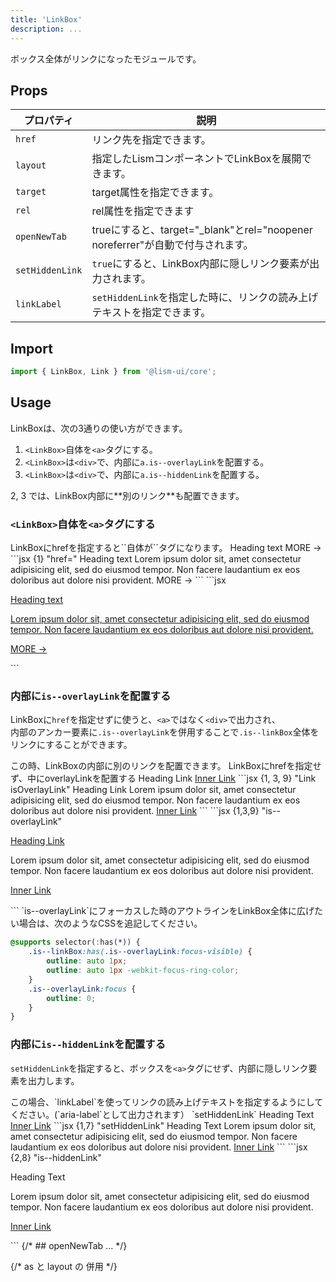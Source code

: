 ```yaml
---
title: 'LinkBox'
description: ...
---
```



ボックス全体がリンクになったモジュールです。

## Props

| プロパティ | 説明 |
|---|---|
|`href`|リンク先を指定できます。|
|`layout`|指定したLismコンポーネントでLinkBoxを展開できます。|
|`target`|target属性を指定できます。|
|`rel`|rel属性を指定できます|
|`openNewTab`|trueにすると、target="_blank"とrel="noopener noreferrer"が自動で付与されます。|
|`setHiddenLink`|`true`にすると、LinkBox内部に隠しリンク要素が出力されます。|
|`linkLabel`|`setHiddenLink`を指定した時に、リンクの読み上げテキストを指定できます。|


## Import

```js
import { LinkBox, Link } from '@lism-ui/core';
```


## Usage

LinkBoxは、次の3通りの使い方ができます。

1. `<LinkBox>`自体を`<a>`タグにする。
2. `<LinkBox>`は`<div>`で、内部に`a.is--overlayLink`を配置する。
3. `<LinkBox>`は`<div>`で、内部に`a.is--hiddenLink`を配置する。

<Callout type='info'>
2, 3 では、LinkBox内部に**別のリンク**も配置できます。
</Callout>

### `<LinkBox>`自体を`<a>`タグにする

<Preview>
	<PreviewTitle id='boxlink01'>
		LinkBoxにhrefを指定すると`<LinkBox>`自体が`<a>`タグになります。
	</PreviewTitle>
	<PreviewArea resize p={10}>
		<LinkBox href='#boxlink01' p='box:l' bgc='base' bdc='divider' bd bdrs='4'>
			<Text fz='xl' fw='bold'>Heading text</Text>
			<DammyText length='m' c='content-2' lh='s' mbs={20} />
			<Text fz='s' c='content-2' ta='r' lh='1' mbs={5}>MORE →</Text>
		</LinkBox>
	</PreviewArea>
	<PreviewCode slot='tab' label='JSX'>
		```jsx {1} "href="
		<LinkBox href='#boxlink01' p='box:l' bgc='base' bdc='divider' bd bdrs='4'>
			<Text fz='xl' fw='bold'>Heading text</Text>
			<Text c='content-2' lh='s' mbs={20}>
				Lorem ipsum dolor sit, amet consectetur adipisicing elit, sed do eiusmod tempor. Non facere laudantium ex eos doloribus aut dolore nisi provident.
			</Text>
			<Text fz='s' c='content-2' ta='r' mbs={10}>MORE →</Text>
		</LinkBox>
		```
	</PreviewCode>
	<PreviewCode slot='tab' label='HTML'>
		```jsx
		<a class="is--linkBox -hov:fade -p:box:l -bgc:base -bd: -bdc:divider -bdrs:l" href="#boxlink01">
			<p class="-fz:xl -fw:b">Heading text</p>
			<p class="-c:content-2 -lh:s -mbs:20">Lorem ipsum dolor sit, amet consectetur adipisicing elit, sed do eiusmod tempor. Non facere laudantium ex eos doloribus aut dolore nisi provident.</p>
			<p class="-fz:s -c:content-2 -ta:r -lh:1 -mbs:5">MORE →</p>
		</a>
		```
	</PreviewCode>
</Preview>


### 内部に`is--overlayLink`を配置する

LinkBoxに`href`を指定せずに使うと、`<a>`ではなく`<div>`で出力され、  
内部のアンカー要素に`.is--overlayLink`を併用することで`.is--linkBox`全体をリンクにすることができます。

<Callout type='info'>
この時、LinkBoxの内部に別のリンクを配置できます。
</Callout>

<Preview>
	<PreviewTitle id='boxlink02'>LinkBoxにhrefを指定せず、中にoverlayLinkを配置する</PreviewTitle>
	<PreviewArea p={30}>
		<LinkBox p='box:l' bgc='base' bdc='divider' bd bdrs='4'>
			<Text fz='xl' fw='bold'>
				<Link isOverlayLink href='#boxlink02'>Heading Link</Link>
			</Text>
			<DammyText length='m' c='content-2' lh='s' mbs={20} />
			<Text mbs={10} id='inner-link'>
				<a href='#inner-link'>Inner Link</a>
			</Text>
		</LinkBox>
	</PreviewArea>
	<PreviewCode slot='tab' label='JSX'>
		```jsx {1, 3, 9} "Link isOverlayLink"
		<LinkBox p='box:l' bgc='base' bdc='divider' bd bdrs='4'>
			<Text fz='xl' fw='bold'>
				<Link isOverlayLink href='#boxlink02'>Heading Link</Link>
			</Text>
			<Text c='content-2' lh='s' mbs={20}>
				Lorem ipsum dolor sit, amet consectetur adipisicing elit, sed do eiusmod tempor. Non facere laudantium ex eos doloribus aut dolore nisi provident.
			</Text>
			<Text mbs={10} id='inner-link02'>
				<a href='#inner-link02'>Inner Link</a>
			</Text>
		</LinkBox>
		```
	</PreviewCode>
	<PreviewCode slot='tab' label='HTML'>
		```jsx {1,3,9} "is--overlayLink"
		<div class="is--linkBox -hov:fade -p:box:l -bgc:base -bd: -bdc:divider -bdrs:l">
			<p class="-fz:xl -fw:b">
				<a class="is--overlayLink" href="#boxlink02">Heading Link</a>
			</p>
			<p class="-c:content-2 -lh:s -mbs:20">
				Lorem ipsum dolor sit, amet consectetur adipisicing elit, sed do eiusmod tempor. Non facere laudantium ex eos doloribus aut dolore nisi provident.
			</p>
			<p class="-mbs:10" id="inner-link">
				<a href="#inner-link">Inner Link</a>
			</p>
		</div>
		```
	</PreviewCode>
</Preview>


<Note type='info' isFlow='s'>
`is--overlayLink`にフォーカスした時のアウトラインをLinkBox全体に広げたい場合は、次のようなCSSを追記してください。

```css
@supports selector(:has(*)) {
	.is--linkBox:has(.is--overlayLink:focus-visible) {
		outline: auto 1px;
		outline: auto 1px -webkit-focus-ring-color;
	}
	.is--overlayLink:focus {
		outline: 0;
	}
}
```
</Note>

### 内部に`is--hiddenLink`を配置する

`setHiddenLink`を指定すると、ボックスを`<a>`タグにせず、内部に隠しリンク要素を出力します。

<Callout type='info'>
この場合、`linkLabel`を使ってリンクの読み上げテキストを指定するようにしてください。(`aria-label`として出力されます）
</Callout>

<Preview>
	<PreviewTitle id='boxlink03'>`setHiddenLink`</PreviewTitle>
	<PreviewArea p={30}>
		<LinkBox href='#boxlink03' setHiddenLink linkLabel='リンクだよ' p='box:l' bgc='base' bdc='divider' bd bdrs='4'>
			<Text fz='xl' fw='bold'>Heading Text</Text>
			<DammyText length='m' c='content-2' lh='s' mbs={20} />
			<Text mbs={10} id='inner-link03'>
				<a href='#inner-link03'>Inner Link</a>
			</Text>
		</LinkBox>
	</PreviewArea>
	<PreviewCode slot='tab' label='JSX'>
		```jsx {1,7} "setHiddenLink"
		<LinkBox href='#boxlink03' setHiddenLink linkLabel='リンクだよ' p='box:l' bgc='base' bdc='divider' bd bdrs='4'>
			<Text fz='xl' fw='bold'>Heading Text</Text>
			<Text c='content-2' lh='s' mbs={20}>
				Lorem ipsum dolor sit, amet consectetur adipisicing elit, sed do eiusmod tempor. Non facere laudantium ex eos doloribus aut dolore nisi provident.
			</Text>
			<Text mbs={10} id='inner-link03'>
				<a href='#inner-link03'>Inner Link</a>
			</Text>
		</LinkBox>
		```
	</PreviewCode>
	<PreviewCode slot='tab' label='HTML'>
		```jsx {2,8} "is--hiddenLink"
		<div class="is--linkBox -hov:fade -p:box:l -bgc:base -bd: -bdc:divider -bdrs:l">
			<a class="is--hiddenLink is--skipFlow" href="#boxlink03" aria-label='リンクだよ'></a>
			<p class="-fz:xl -fw:b">Heading Text</p>
			<p class="-c:content-2 -lh:s -mbs:20">
				Lorem ipsum dolor sit, amet consectetur adipisicing elit, sed do eiusmod tempor. Non facere laudantium ex eos doloribus aut dolore nisi provident.
			</p>
			<p class="-mbs:10" id="inner-link03">
				<a href="#inner-link03">Inner Link</a>
			</p>
		</div>
		```
	</PreviewCode>
</Preview>


<Spacer h='50' />
{/* ## openNewTab
... */}


{/* as と layout の 併用 */}


